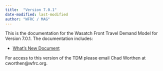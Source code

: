 ```yaml
---
title:  "Version 7.0.1"
date-modified: last-modified
author: "WFRC / MAG"
---
```


This is the documentation for the Wasatch Front Travel Demand Model for Version 7.0.1. The documentation includes:

 - [What's New Document](whats-new/1-hailmary.qmd)

For access to this version of the TDM please email Chad Worthen at cworthen@wfrc.org.
